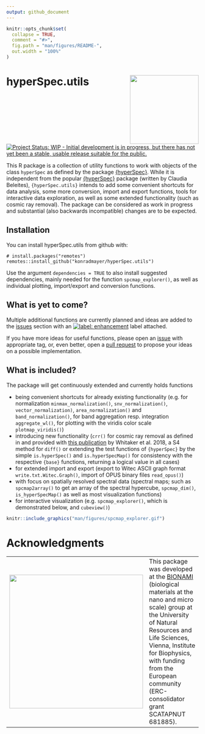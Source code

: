 ```yaml
---
output: github_document
---
```


<!-- README.md is generated from README.Rmd. Please edit that file -->

```r
knitr::opts_chunk$set(
  collapse = TRUE,
  comment = "#>",
  fig.path = "man/figures/README-",
  out.width = "100%"
)
```

# hyperSpec.utils <img src="man/figures/hexsticker.png" align="right" alt="" width="180" />

<!-- badges: start -->
[![Project Status: WIP - Initial development is in progress, but there has not yet been a stable, usable release suitable for the public.](https://www.repostatus.org/badges/latest/wip.svg)](https://www.repostatus.org/#wip)
<!-- badges: end -->

This R package is a collection of utility functions to work with objects of the class `hyperSpec` as defined by the package [{hyperSpec}](https://cran.r-project.org/package=hyperSpec). While it is independent from the popular [{hyperSpec}](https://cran.r-project.org/package=hyperSpec) package (written by Claudia Beleites), `{hyperSpec.utils}` intends to add some convenient shortcuts for data analysis, some more conversion, import and export functions, tools for interactive data exploration, as well as some extended functionality (such as cosmic ray removal).
The package can be considered as work in progress and substantial (also backwards incompatible) changes are to be expected.

## Installation

You can install hyperSpec.utils from github with:

```
# install.packages("remotes")
remotes::install_github("konradmayer/hyperSpec.utils")
```

Use the argument `dependencies = TRUE` to also install suggested dependencies, mainly needed for the function `spcmap_explorer()`, as well as individual plotting, import/export and conversion functions.

## What is yet to come? 
Multiple additional functions are currently planned and ideas are added to the [issues](https://github.com/konradmayer/hyperSpec.utils/issues) section with an [![label: enhancement][~enhancement]](https://github.com/konradmayer/hyperspec.utils/issues?q=label%3Aenhancement) label attached.



If you have more ideas for useful functions, please open an [issue](https://github.com/konradmayer/hyperSpec.utils/issues) with appropriate tag, or, even better, open a [pull request](https://github.com/konradmayer/hyperspec.utils/pulls) to propose your ideas on a possible implementation.

## What is included?
The package will get continuously extended and currently holds functions 


- being convenient shortcuts for already existing functionality (e.g. for normalization `minmax_normalization()`, `snv_normalization()`, `vector_normalization)`, `area_normalization()` and `band_normalization()`, for band aggregation resp. integration `aggregate_wl()`, for plotting with the viridis color scale `plotmap_viridis()`)
- introducing new functionality (`crr()` for cosmic ray removal as defined in and provided with [this publication](https://doi.org/10.1016/j.chemolab.2018.06.009) by Whitaker et al. 2018, a S4 method for `diff()` or extending the test functions of `{hyperSpec}` by the simple `is.hyperSpec()` and `is.hyperSpecMap()` for consistency with the respective `{base}` functions, returning a logical value in all cases)
- for extended import and export (export to Witec ASCII graph format `write.txt.Witec.Graph()`, import of OPUS binary files `read_opus()`)
- with focus on spatially resolved spectral data (spectral maps; such as `spcmap2array()` to get an array of the spectral hypercube, `spcmap_dim()`, `is_hyperSpecMap()` as well as most visualization functions)
- for interactive visualization (e.g. `spcmap_explorer()`, which is demonstrated below, and `cubeview()`)


```r
knitr::include_graphics("man/figures/spcmap_explorer.gif")
```


[~enhancement]: https://img.shields.io/badge/-enhancement-84b6eb.svg

# Acknowledgments


<table>
 <tr>
    <td><img src="man/figures/bionami.png" width="350"></td>
    <td>This package was developed at the  <a href="http://www.bionami.at/">BIONAMI</a> (biological materials at the nano and micro scale) group at the University of Natural Resources and Life Sciences, Vienna, Institute for Biophysics, with funding from the European community (ERC-consolidator grant SCATAPNUT 681885).</td>
 </tr>
</table>


